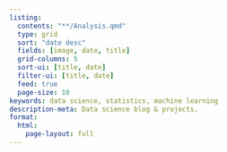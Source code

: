 ```yaml
---
listing:
  contents: "**/Analysis.qmd"
  type: grid
  sort: "date desc"
  fields: [image, date, title]
  grid-columns: 5
  sort-ui: [title, date]
  filter-ui: [title, date]
  feed: true
  page-size: 10
keywords: data science, statistics, machine learning
description-meta: Data science blog & projects.
format: 
  html: 
    page-layout: full
---
```


